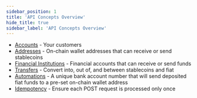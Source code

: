 ```yaml
---
sidebar_position: 1
title: 'API Concepts Overview'
hide_title: true
sidebar_label: 'API Concepts Overview'
---
```


<Intro
  heading="API Concepts Overview"
  subheading="An overview of key resources and concepts used throughout the Brale API docs."
/>

- [Accounts](/docs/key-concepts/accounts) - Your customers
- [Addresses](/docs/key-concepts/addresses) - On-chain wallet addresses that can receive or send stablecoins
- [Financial Institutions](/docs/key-concepts/financial-institutions) - Financial accounts that can receive or send funds
- [Transfers](/docs/key-concepts/transfers) - Convert into, out of, and between stablecoins and fiat
- [Automations](/docs/key-concepts/automations) - A unique bank account number that will send deposited fiat funds to a pre-set on-chain wallet address
- [Idempotency](/docs/key-concepts/idempotency) - Ensure each POST request is processed only once
